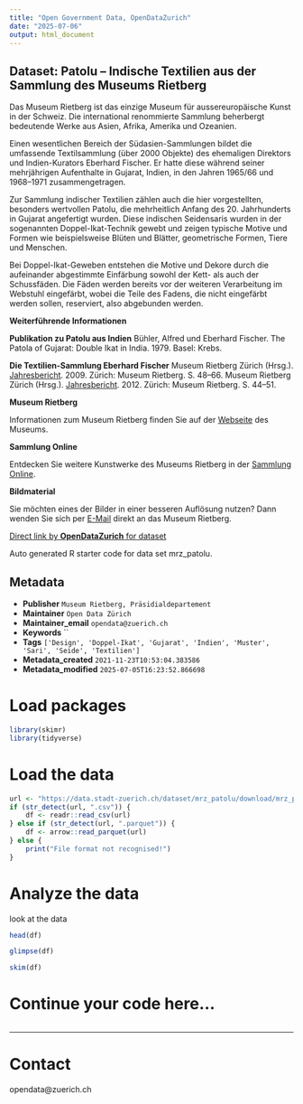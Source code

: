 ```yaml
---
title: "Open Government Data, OpenDataZurich"
date: "2025-07-06"
output: html_document
---
```


## Dataset: Patolu – Indische Textilien aus der Sammlung des Museums Rietberg

Das Museum Rietberg ist das einzige Museum für aussereuropäische Kunst in der Schweiz. Die international renommierte Sammlung beherbergt bedeutende Werke aus Asien, Afrika, Amerika und Ozeanien.

Einen wesentlichen Bereich der Südasien-Sammlungen bildet die umfassende Textilsammlung (über 2000 Objekte) des ehemaligen Direktors und Indien-Kurators Eberhard Fischer. Er hatte diese während seiner mehrjährigen Aufenthalte in Gujarat, Indien, in den Jahren 1965/66 und 1968–1971 zusammengetragen. 

Zur Sammlung indischer Textilien zählen auch die hier vorgestellten, besonders wertvollen Patolu, die mehrheitlich Anfang des 20. Jahrhunderts in Gujarat angefertigt wurden. Diese indischen Seidensaris wurden in der sogenannten Doppel-Ikat-Technik gewebt und zeigen typische Motive und Formen wie beispielsweise Blüten und Blätter, geometrische Formen, Tiere und Menschen.

Bei Doppel-Ikat-Geweben entstehen die Motive und Dekore durch die aufeinander abgestimmte Einfärbung sowohl der Kett- als auch der Schussfäden. Die Fäden werden bereits vor der weiteren Verarbeitung im Webstuhl eingefärbt, wobei die Teile des Fadens, die nicht eingefärbt werden sollen, reserviert, also abgebunden werden.

**Weiterführende Informationen**

**Publikation zu Patolu aus Indien**
Bühler, Alfred und Eberhard Fischer. The Patola of Gujarat: Double Ikat in India. 1979. Basel: Krebs.

**Die Textilien-Sammlung Eberhard Fischer**
Museum Rietberg Zürich (Hrsg.). [Jahresbericht](https://rietberg.ch/files/Downloads/Jahresbericht/JB09_MRZ.pdf). 2009.  Zürich: Museum Rietberg. S. 48–66.
Museum Rietberg Zürich (Hrsg.). [Jahresbericht](https://rietberg.ch/files/Downloads/Jahresbericht/JB12_MRZ.pdf). 2012.  Zürich: Museum Rietberg. S. 44–51.

**Museum Rietberg**

Informationen zum Museum Rietberg finden Sie auf der [Webseite](https://rietberg.ch/) des Museums.

**Sammlung Online**

Entdecken Sie weitere Kunstwerke des Museums Rietberg in der [Sammlung Online](https://rietberg.ch/sammlung/sammlung-online).

**Bildmaterial**

Sie möchten eines der Bilder in einer besseren Auflösung nutzen? Dann wenden Sie sich per [E-Mail](mailto:medien.rietberg@zuerich.ch) direkt an das Museum Rietberg.



[Direct link by **OpenDataZurich** for dataset](https://data.stadt-zuerich.ch/dataset/mrz_patolu)

Auto generated R starter code for data set mrz_patolu.

## Metadata

- **Publisher** `Museum Rietberg, Präsidialdepartement`
- **Maintainer** `Open Data Zürich`
- **Maintainer_email** `opendata@zuerich.ch`
- **Keywords** ``
- **Tags** `['Design', 'Doppel-Ikat', 'Gujarat', 'Indien', 'Muster', 'Sari', 'Seide', 'Textilien']`
- **Metadata_created** `2021-11-23T10:53:04.383586`
- **Metadata_modified** `2025-07-05T16:23:52.866698`


# Load packages

```r
library(skimr)
library(tidyverse)
```

# Load the data

```r
url <- "https://data.stadt-zuerich.ch/dataset/mrz_patolu/download/mrz_patolu.csv"
if (str_detect(url, ".csv")) {
    df <- readr::read_csv(url)
} else if (str_detect(url, ".parquet")) {
    df <- arrow::read_parquet(url)
} else {
    print("File format not recognised!")
}
```

# Analyze the data

look at the data
```r
head(df)
```

```r
glimpse(df)
```

```r
skim(df)
```

# Continue your code here...

```r

```

------------------------------------------------------------------------

# Contact

opendata@zuerich.ch

